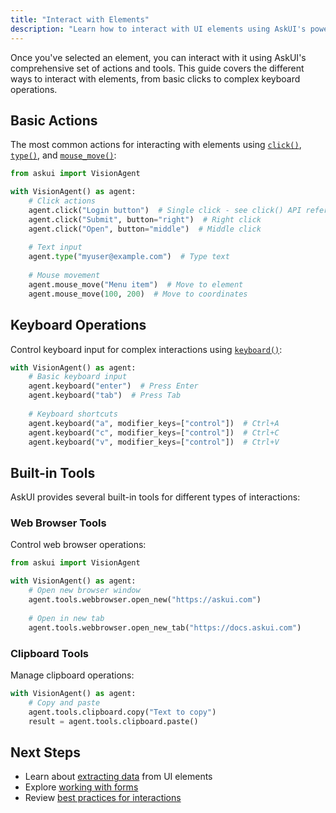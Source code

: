 ```yaml
---
title: "Interact with Elements"
description: "Learn how to interact with UI elements using AskUI's powerful tools and actions"
---
```


Once you've selected an element, you can interact with it using AskUI's comprehensive set of actions and tools. This guide covers the different ways to interact with elements, from basic clicks to complex keyboard operations.

## Basic Actions

The most common actions for interacting with elements using [`click()`](/04-reference/01-agent-frameworks/02-python/02-vision-agent-api/agent#click), [`type()`](/04-reference/01-agent-frameworks/02-python/02-vision-agent-api/agent#type), and [`mouse_move()`](/04-reference/01-agent-frameworks/02-python/02-vision-agent-api/agent#mouse_move):

```python
from askui import VisionAgent

with VisionAgent() as agent:
    # Click actions
    agent.click("Login button")  # Single click - see click() API reference
    agent.click("Submit", button="right")  # Right click
    agent.click("Open", button="middle")  # Middle click
    
    # Text input
    agent.type("myuser@example.com")  # Type text
    
    # Mouse movement
    agent.mouse_move("Menu item")  # Move to element
    agent.mouse_move(100, 200)  # Move to coordinates
```

## Keyboard Operations

Control keyboard input for complex interactions using [`keyboard()`](/04-reference/01-agent-frameworks/02-python/02-vision-agent-api/agent#keyboard):

```python
with VisionAgent() as agent:
    # Basic keyboard input
    agent.keyboard("enter")  # Press Enter
    agent.keyboard("tab")  # Press Tab
    
    # Keyboard shortcuts
    agent.keyboard("a", modifier_keys=["control"])  # Ctrl+A
    agent.keyboard("c", modifier_keys=["control"])  # Ctrl+C
    agent.keyboard("v", modifier_keys=["control"])  # Ctrl+V
```

## Built-in Tools

AskUI provides several built-in tools for different types of interactions:

### Web Browser Tools

Control web browser operations:

```python
from askui import VisionAgent

with VisionAgent() as agent:
    # Open new browser window
    agent.tools.webbrowser.open_new("https://askui.com")
    
    # Open in new tab
    agent.tools.webbrowser.open_new_tab("https://docs.askui.com")
```

### Clipboard Tools

Manage clipboard operations:

```python
with VisionAgent() as agent:
    # Copy and paste
    agent.tools.clipboard.copy("Text to copy")
    result = agent.tools.clipboard.paste()
```

## Next Steps

- Learn about [extracting data](/02-how-to-guides/05-build-ai-agents/02-extract-data) from UI elements
- Explore [working with forms](/02-how-to-guides/05-build-ai-agents/04-work-with-forms)
- Review [best practices for interactions](/03-explanation/02-best-practices/03-interactions)